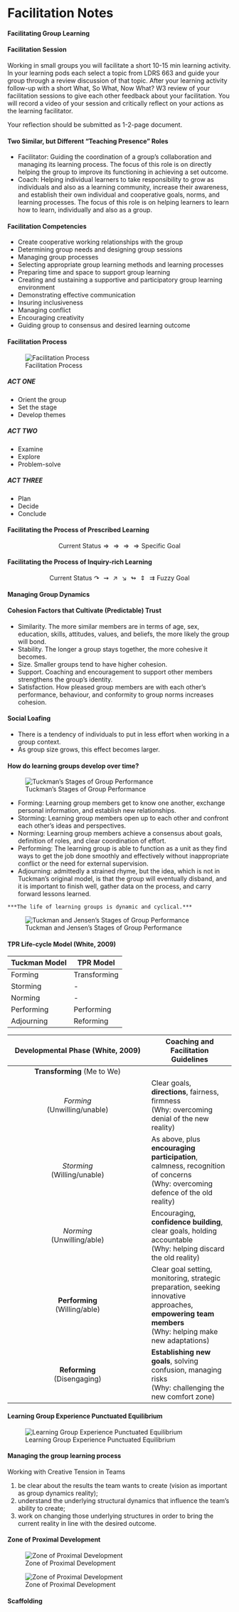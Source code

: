 # Facilitation Notes {-}

#### Facilitating Group Learning {-}

#### Facilitation Session {-}

Working in small groups you will facilitate a short 10-15 min learning activity. In your learning pods each select a topic from LDRS 663 and guide your group through a review discussion of that topic. After your learning activity follow-up with a short What, So What, Now What? W3 review of your facilitation sessions to give each other feedback about your facilitation. You will record a video of your session and critically reflect on your actions as the learning facilitator.

Your reflection should be submitted as 1-2-page document.

#### Two Similar, but Different "Teaching Presence" Roles {-}

- Facilitator: Guiding the coordination of a group's collaboration and managing its learning process. The focus of this role is on directly helping the group to improve its functioning in achieving a set outcome.
- Coach: Helping individual learners to take responsibility to grow as individuals and also as a learning community, increase their awareness, and establish their own individual and cooperative goals, norms, and learning processes. The focus of this role is on helping learners to learn how to learn, individually and also as a group.

#### Facilitation Competencies {-}
- Create cooperative working relationships with the group
- Determining group needs and designing group sessions
- Managing group processes
- Selecting appropriate group learning methods and learning processes
- Preparing time and space to support group learning
- Creating and sustaining a supportive and participatory group learning environment
- Demonstrating effective communication
- Insuring inclusiveness
- Managing conflict
- Encouraging creativity
- Guiding group to consensus and desired learning outcome

#### Facilitation Process {-}

![Facilitation Process](assets/presentations/facilitation/fac-process.drawio.png)

##### ACT ONE {-}

* Orient the group
* Set the stage
* Develop themes

##### ACT TWO {-}

* Examine
* Explore
* Problem-solve

##### ACT THREE {-}

* Plan
* Decide
* Conclude

#### Facilitating the Process of Prescribed Learning {-}

$$\text{Current Status}\Longrightarrow \Longrightarrow \Longrightarrow \Longrightarrow \text{Specific Goal}$$ 

#### Facilitating the Process of Inquiry-rich Learning {-}

$$\text{Current Status} \curvearrowright \rightsquigarrow\nearrow\searrow\looparrowright\Updownarrow\rightrightarrows\text{Fuzzy Goal}$$ 

#### Managing Group Dynamics {-}

#### Cohesion Factors that Cultivate (Predictable) Trust {-}

- Similarity. The more similar members are in terms of age, sex, education, skills, attitudes, values, and beliefs, the more likely the group will bond.
- Stability. The longer a group stays together, the more cohesive it becomes.
- Size. Smaller groups tend to have higher cohesion.
- Support. Coaching and encouragement to support other members strengthens the group's identity.
- Satisfaction. How pleased group members are with each other's performance, behaviour, and conformity to group norms increases cohesion.

#### Social Loafing {-}

- There is a tendency of individuals to put in less effort when working in a group context.
- As group size grows, this effect becomes larger.

#### How do learning groups develop over time? {-}

![Tuckman's Stages of Group Performance](assets/presentations/facilitation/tuckman.drawio.png)

- Forming: Learning group members get to know one another, exchange personal information, and establish new relationships.
- Storming: Learning group members open up to each other and confront each other's ideas and perspectives.
- Norming: Learning group members achieve a consensus about goals, definition of roles, and clear coordination of effort.
- Performing: The learning group is able to function as a unit as they find ways to get the job done smoothly and effectively without inappropriate conflict or the need for external supervision.
- Adjourning: admittedly a strained rhyme, but the idea, which is not in Tuckman's original model, is that the group will eventually disband, and it is important to finish well, gather data on the process, and carry forward lessons learned.  


```block2
***The life of learning groups is dynamic and cyclical.***

```

![Tuckman and Jensen's Stages of Group Performance](assets/presentations/facilitation/tuckman-jensen.drawio.png)

#### TPR Life-cycle Model (White, 2009) {-}

| Tuckman Model | TPR Model |
|  ---  |  ---  |
|Forming|    Transforming   |
|  Storming     |   -    |
|    Norming   |    -   |
|   Performing    |  Performing     |
|    Adjourning   |  Reforming     |


|  Developmental Phase  (White, 2009)   |  Coaching and Facilitation Guidelines     |
|  :---:  |  ---  |
|  **Transforming** (Me to We)     |       |
|    *Forming* <br> (Unwilling/unable)   |  Clear goals, **directions**, fairness, firmness <br> (Why: overcoming denial of the new reality)     |
|  *Storming* <br> (Willing/unable)     |   As above, plus **encouraging participation**, calmness, recognition of concerns <br> (Why: overcoming defence of the old reality)    |
|  *Norming* <br> (Unwilling/able)     |  Encouraging, **confidence building**, clear goals, holding accountable <br> (Why: helping discard the old reality)     |
|   **Performing** <br> (Willing/able)    |  Clear goal setting, monitoring, strategic preparation, seeking innovative approaches, **empowering team members** <br> (Why: helping make new adaptations)     |
|  **Reforming** <br> (Disengaging)     |  **Establishing new goals**, solving confusion, managing risks <br> (Why: challenging the new comfort zone)     |

#### Learning Group Experience Punctuated Equilibrium {-}

![Learning Group Experience Punctuated Equilibrium](assets/presentations/facilitation/pe.drawio.png)

#### Managing the group learning process {-}

Working with Creative Tension in Teams

1. be clear about the results the team wants to create (vision as important as group dynamics reality);
2. understand the underlying structural dynamics that influence the team's ability to create;
3. work on changing those underlying structures in order to bring the current reality in line with the desired outcome.

#### Zone of Proximal Development {-}

![Zone of Proximal Development](assets/presentations/facilitation/zpd.drawio.png)

![Zone of Proximal Development](assets/presentations/facilitation/zpd2.drawio.png)

#### Scaffolding {-}